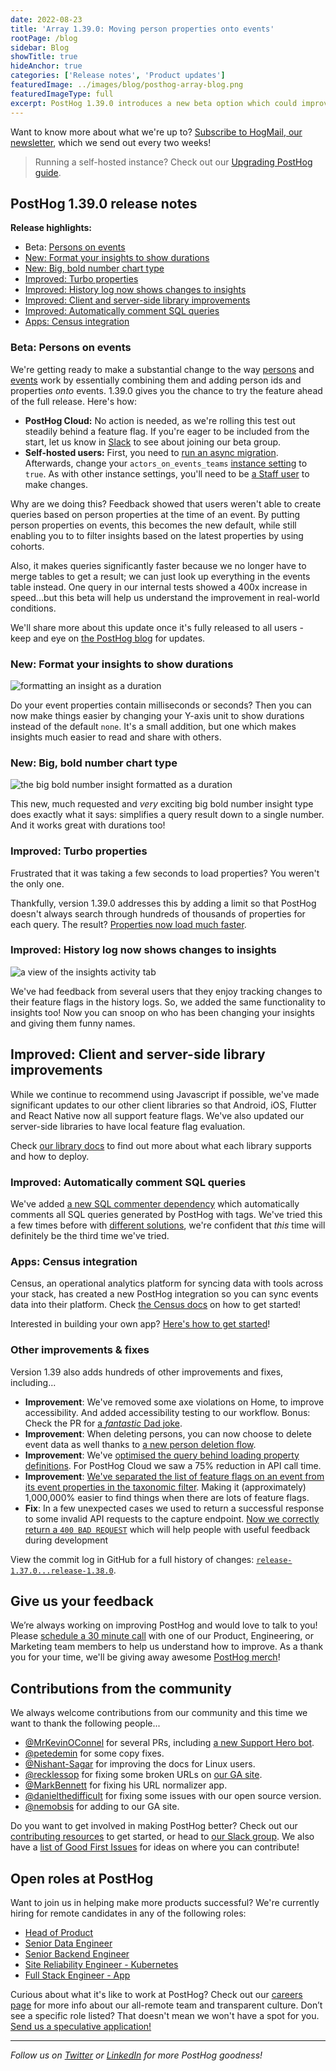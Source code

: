 ```yaml
---
date: 2022-08-23
title: 'Array 1.39.0: Moving person properties onto events'
rootPage: /blog
sidebar: Blog
showTitle: true
hideAnchor: true
categories: ['Release notes', 'Product updates']
featuredImage: ../images/blog/posthog-array-blog.png
featuredImageType: full
excerpt: PostHog 1.39.0 introduces a new beta option which could improve query speed by up to 400x. And that's just for starters!
---
```


Want to know more about what we're up to? [Subscribe to HogMail, our newsletter](/newsletter), which we send out every two weeks!

> Running a self-hosted instance? Check out our [Upgrading PostHog guide](/docs/runbook/upgrading-posthog).

## PostHog 1.39.0 release notes

**Release highlights:**

- Beta: [Persons on events](#beta-persons-on-events)
- [New: Format your insights to show durations](#new-format-your-insights-to-show-durations)
- [New: Big, bold number chart type](#new-big-bold-number-chart-type)
- [Improved: Turbo properties](#improved-turbo-properties)
- [Improved: History log now shows changes to insights](#improved-history-log-now-shows-changes-to-insights)
- [Improved: Client and server-side library improvements](#improved-client-and-server-side-library-improvements)
- [Improved: Automatically comment SQL queries](#improved-automatically-comment-sql-queries)
- [Apps: Census integration](#apps-census-integration)

### Beta: Persons on events

We're getting ready to make a substantial change to the way [persons](/manual/persons) and [events](/manual/events) work by essentially combining them and adding person ids and properties _onto_ events. 1.39.0 gives you the chance to try the feature ahead of the full release. Here's how:

- **PostHog Cloud:** No action is needed, as we're rolling this test out steadily behind a feature flag. If you're eager to be included from the start, let us know in [Slack](/slack) to see about joining our beta group.
-  **Self-hosted users:** First, you need to [run an async migration](/docs/runbook/async-migrations). Afterwards, change your `actors_on_events_teams` [instance setting](/docs/self-host/configure/instance-settings) to `true`. As with other instance settings, you'll need to be [a Staff user](/docs/self-host/configure/instance-settings#staff-users) to make changes.

Why are we doing this? Feedback showed that users weren't able to create queries based on person properties at the time of an event. By putting person properties on events, this becomes the new default, while still enabling you to to filter insights based on the latest properties by using cohorts. 

Also, it makes queries significantly faster because we no longer have to merge tables to get a result; we can just look up everything in the events table instead. One query in our internal tests showed a 400x increase in speed...but this beta will help us understand the improvement in real-world conditions. 

We'll share more about this update once it's fully released to all users - keep and eye on [the PostHog blog](/blog) for updates. 

### New: Format your insights to show durations

![formatting an insight as a duration](../images/blog/array-1.39.0/duration-formatting.gif)

Do your event properties contain milliseconds or seconds? Then you can now make things easier by changing your Y-axis unit to show durations instead of the default `none`. It's a small addition, but one which makes insights much easier to read and share with others.

### New: Big, bold number chart type

![the big bold number insight formatted as a duration](../images/blog/array-1.39.0/big-number.png)

This new, much requested and _very_ exciting big bold number insight type does exactly what it says: simplifies a query result down to a single number. And it works great with durations too!

### Improved: Turbo properties

Frustrated that it was taking a few seconds to load properties? You weren't the only one. 

Thankfully, version 1.39.0 addresses this by adding a limit so that PostHog doesn't always search through hundreds of thousands of properties for each query. The result? [Properties now load much faster](https://github.com/PostHog/posthog/pull/11037). 

### Improved: History log now shows changes to insights

![a view of the insights activity tab](../images/blog/array-1.39.0/insights-activity.png)

We've had feedback from several users that they enjoy tracking changes to their feature flags in the history logs. So, we added the same functionality to insights too! Now you can snoop on who has been changing your insights and giving them funny names.

## Improved: Client and server-side library improvements

While we continue to recommend using Javascript if possible, we've made significant updates to our other client libraries so that Android, iOS, Flutter and React Native now all support feature flags. We've also updated our server-side libraries to have local feature flag evaluation.

Check [our library docs](/docs/integrate/libraries) to find out more about what each library supports and how to deploy. 

### Improved: Automatically comment SQL queries

We've added [a new SQL commenter dependency](https://google.github.io/sqlcommenter/python/django/#0) which automatically comments all SQL queries generated by PostHog with tags. We've tried this a few times before with [different solutions](https://github.com/PostHog/posthog/pull/10433#issuecomment-1164125629), we're confident that _this_ time will definitely be the third time we've tried. 

### Apps: Census integration

Census, an operational analytics platform for syncing data with tools across your stack, has created a new PostHog integration so you can sync events data into their platform. Check [the Census docs](https://docs.getcensus.com/destinations/posthog) on how to get started!

Interested in building your own app? [Here's how to get started](/docs/apps)!

### Other improvements & fixes
Version 1.39 also adds hundreds of other improvements and fixes, including...

-   **Improvement**: We've removed some axe violations on Home, to improve accessibility. And added accessibility testing to our workflow. Bonus: Check the PR for [a _fantastic_ Dad joke](https://github.com/PostHog/posthog/pull/11211#discussion_r941651022). 
-   **Improvement**: When deleting persons, you can now choose to delete event data as well thanks to [a new person deletion flow](https://github.com/PostHog/posthog/pull/11347).
-   **Improvement**: We've [optimised the query behind loading property definitions](https://github.com/PostHog/posthog/pull/11037). For PostHog Cloud we saw a 75% reduction in API call time.
-   **Improvement**: [We've separated the list of feature flags on an event from its event properties in the taxonomic filter](https://github.com/PostHog/posthog/pull/10668). Making it (approximately) 1,000,000% easier to find things when there are lots of feature flags.
-   **Fix**: In a few unexpected cases we used to return a successful response to some invalid API requests to the capture endpoint. [Now we correctly return a `400 BAD REQUEST`](https://github.com/PostHog/posthog/pull/10999) which will help people with useful feedback during development

View the commit log in GitHub for a full history of changes: [`release-1.37.0...release-1.38.0`](https://github.com/PostHog/posthog/compare/release-1.38.0...release-1.39.0).

## Give us your feedback
We’re always working on improving PostHog and would love to talk to you! Please [schedule a 30 minute call](https://calendly.com/posthog-feedback) with one of our Product, Engineering, or Marketing team members to help us understand how to improve. As a thank you for your time, we'll be giving away awesome [PostHog merch](https://merch.posthog.com)!

## Contributions from the community
We always welcome contributions from our community and this time we want to thank the following people...

- [@MrKevinOConnel](https://github.com/MrKevinOConnell) for several PRs, including [a new Support Hero bot](https://github.com/MrKevinOConnell/SupportHeroJr).
- [@petedemin](https://github.com/peterdemin) for some copy fixes.
- [@Nishant-Sagar](https://github.com/Nishant-Sagar) for improving the docs for Linux users.
- [@recklessop](https://github.com/recklessop) for fixing some broken URLs on [our GA site](https://isgoogleanalyticsillegal.com/).
- [@MarkBennett](https://github.com/MarkBennett) for fixing his URL normalizer app.
- [@danielthedifficult](https://github.com/danielthedifficult) for fixing some issues with our open source version. 
- [@nemobsis](https://github.com/nemobis) for adding to our GA site.

Do you want to get involved in making PostHog better? Check out our [contributing resources](/docs/contribute) to get started, or head to [our Slack group](/slack). We also have a [list of Good First Issues](https://github.com/PostHog/posthog/issues?q=is%3Aopen+is%3Aissue+label%3A%22good+first+issue%22) for ideas on where you can contribute!

## Open roles at PostHog
Want to join us in helping make more products successful? We're currently hiring for remote candidates in any of the following roles:

- [Head of Product](https://apply.workable.com/posthog/j/7910AE1F46/)
- [Senior Data Engineer](https://apply.workable.com/posthog/j/F01772B948/)
- [Senior Backend Engineer](https://apply.workable.com/posthog/j/A9CF0800AA/)
- [Site Reliability Engineer - Kubernetes](https://apply.workable.com/posthog/j/071DD5C05A/)
- [Full Stack Engineer - App](https://apply.workable.com/posthog/j/2682B00B76/)

Curious about what it's like to work at PostHog? Check out our [careers page](https://posthog.com/careers) for more info about our all-remote team and transparent culture. Don’t see a specific role listed? That doesn't mean we won't have a spot for you. [Send us a speculative application!](mailto:careers@posthog.com)

<hr />

_Follow us on [Twitter](https://twitter.com/PostHog) or [LinkedIn](https://linkedin.com/company/posthog) for more PostHog goodness!_

<ArrayCTA />
